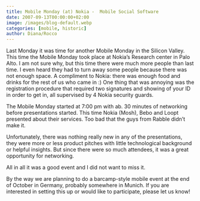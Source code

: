 ```yaml
---
title: Mobile Monday (at) Nokia -  Mobile Social Software
date: 2007-09-13T00:00:00+02:00
image: /images/blog-default.webp
categories: [mobile, historic]
author: Diana/Rocco
---
```


<div class="entry-content">
Last Monday it was time for another Mobile Monday in the Silicon Valley. This time the Mobile Monday took place at Nokia’s Research center in Palo Alto. I am not sure why, but this time there were much more people than last time. I even heard they had to turn away some people because there was not enough space. A compliment to Nokia: there was enough food and drinks for the rest of us who came in :) One thing that was annoying was the registration procedure that required two signatures and showing of your ID in order to get in, all supervised by 4 Nokia security guards.



The Mobile Monday started at 7:00 pm with ab. 30 minutes of networking before presentations started. This time Nokia (Mosh), Bebo and Loopt presented about their services. Too bad that the guys from Rabble didn’t make it.



Unfortunately, there was nothing really new in any of the presentations, they were more or less product pitches with little technological background or helpful insights. But since there were so much attendees, it was a great opportunity for networking.



All in all it was a good event and I did not want to miss it.



By the way we are planning to do a barcamp-style mobile event at the end of October in Germany, probably somewhere in Munich. If you are interested in setting this up or would like to participate, please let us know!
</div>


